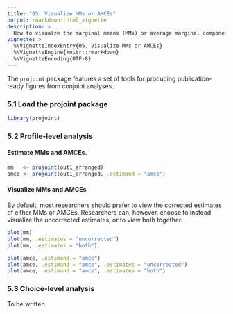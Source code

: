 ```yaml
---
title: "05. Visualize MMs or AMCEs"
output: rmarkdown::html_vignette
description: >
  How to visualze the marginal means (MMs) or average marginal component effects (AMCEs)
vignette: >
  %\VignetteIndexEntry{05. Visualize MMs or AMCEs}
  %\VignetteEngine{knitr::rmarkdown}
  %\VignetteEncoding{UTF-8}
---
```


The `projoint` package features a set of tools for producing publication-ready figures from conjoint analyses.

### 5.1 Load the projoint package

```r
library(projoint)
```

### 5.2 Profile-level analysis

#### Estimate MMs and AMCEs.

```r
mm   <- projoint(out1_arranged) 
amce <- projoint(out1_arranged, .estimand = "amce")
```

#### Visualize MMs and AMCEs

By default, most researchers should prefer to view the corrected estimates of either MMs or AMCEs. Researchers can, however, choose to instead visualize the uncorrected estimates, or to view both together.

```r
plot(mm)
plot(mm, .estimates = "uncorrected")
plot(mm, .estimates = "both")
```

```r
plot(amce, .estimand = "amce")
plot(amce, .estimand = "amce", .estimates = "uncorrected")
plot(amce, .estimand = "amce", .estimates = "both")
```

### 5.3 Choice-level analysis

To be written.
